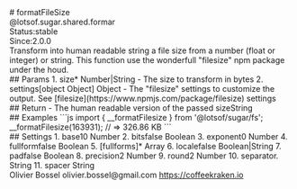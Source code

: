 <div class="docmap-mdx">
# formatFileSize
<div class="_namespace">@lotsof.sugar.shared.formar</div>
<div class="_metas">
<div class="_status"><span class="_status-label">Status:</span><span class="_status-value -stable">stable</span></div>
<div class="_since"><span class="_since-label">Since:</span><span class="_since-value">2.0.0</span></div>
</div>
<div class="_description">
Transform into human readable string a file size from a number (float or integer) or string.
This function use the wonderfull "filesize" npm package under the houd.
</div>
<div class="_params">
## Params
1. <span class="_name">size<span class="_required">*</span></span><span class="_default"></span> <span class="_type">Number|String</span>
   - The size to transform in bytes
2. <span class="_name">settings</span><span class="_default">[object Object]</span> <span class="_type">Object</span>
   - The "filesize" settings to customize the output. See [filesize](https://www.npmjs.com/package/filesize) settings
</div>
<div class="_return">
## Return
- <span class="_description">The human readable version of the passed size</span><span class="_default"></span><span class="_type">String</span>
</div>
<div class="_examples">
## Examples
```js
import { __formatFilesize } from '@lotsof/sugar/fs';
__formatFilesize(163931); // => 326.86 KB
```
</div>
<div class="_settings">
## Settings
1. <span class="_name">base</span><span class="_default">10</span> <span class="_type">Number</span>
2. <span class="_name">bits</span><span class="_default">false</span> <span class="_type">Boolean</span>
3. <span class="_name">exponent</span><span class="_default">0</span> <span class="_type">Number</span>
4. <span class="_name">fullform</span><span class="_default">false</span> <span class="_type">Boolean</span>
5. <span class="_name">[fullforms]<span class="_required">*</span></span><span class="_default"></span> <span class="_type">Array</span>
6. <span class="_name">locale</span><span class="_default">false</span> <span class="_type">Boolean|String</span>
7. <span class="_name">pad</span><span class="_default">false</span> <span class="_type">Boolean</span>
8. <span class="_name">precision</span><span class="_default">2</span> <span class="_type">Number</span>
9. <span class="_name">round</span><span class="_default">2</span> <span class="_type">Number</span>
10. <span class="_name">separator</span><span class="_default">.</span> <span class="_type">String</span>
11. <span class="_name">spacer</span><span class="_default"> </span> <span class="_type">String</span>
</div>
<div class="_author">
<span class="_name">Olivier Bossel</span>
<span class="_email">olivier.bossel@gmail.com</span>
<a href="https://coffeekraken.io" target="_blank" class="_url">https://coffeekraken.io</a>
</div>
</div>